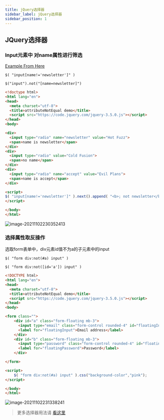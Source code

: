 ```yaml
---
title: jQuery选择器
sidebar_label: jQuery选择器
sidebar_position: 1
---
```


## JQuery选择器

### Input元素中 对name属性进行筛选

[Example From Here](https://api.jquery.com/attribute-not-equal-selector/)

`$( "input[name!='newsletter']" )`

`$("input").not("[name=newsletter]")`

```html
<!doctype html>
<html lang="en">
<head>
  <meta charset="utf-8">
  <title>attributeNotEqual demo</title>
  <script src="https://code.jquery.com/jquery-3.5.0.js"></script>
</head>
<body>

<div>
  <input type="radio" name="newsletter" value="Hot Fuzz">
  <span>name is newsletter</span>
</div>
<div>
  <input type="radio" value="Cold Fusion">
  <span>no name</span>
</div>
<div>
  <input type="radio" name="accept" value="Evil Plans">
  <span>name is accept</span>
</div>

<script>
$( "input[name!='newsletter']" ).next().append( "<b>; not newsletter</b>" );
</script>

</body>
</html>
```

![image-20211102230352413](https://s2.loli.net/2023/07/15/ogv7OYWx2DzkytS.png)

### 选择属性取反操作

选取form表单中，div元素id值不为a的子元素中的input

`$( "form div:not(#a) input" )`

`$( "form div:not([id='a']) input" )`

```html
<!DOCTYPE html>
<html lang="en">
<head>
  <meta charset="utf-8">
  <title>attributeNotEqual demo</title>
  <script src="https://code.jquery.com/jquery-3.5.0.js"></script>
</head>
<body>

<form class="">
    <div id="a" class="form-floating mb-3">
      <input type="email" class="form-control rounded-4" id="floatingInput" placeholder="name@example.com">
      <label for="floatingInput">Email address</label>
    </div>
    <div id="b" class="form-floating mb-3">
      <input type="password" class="form-control rounded-4" id="floatingPassword" placeholder="Password">
      <label for="floatingPassword">Password</label>
    </div>

</form>

<script>
    $( "form div:not(#a) input" ).css("background-color","pink");
</script>

</body>
</html>
```

![image-20211102231338241](https://s2.loli.net/2023/07/15/HsKBpjJUXtC2FwG.png)

> 更多选择器用法请 [看这里](https://api.jquery.com/category/selectors/)


